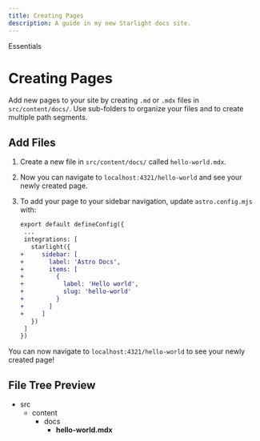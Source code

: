 ```yaml
---
title: Creating Pages
description: A guide in my new Starlight docs site.
---
```



<GroupName>Essentials</GroupName>

# Creating Pages

Add new pages to your site by creating `.md` or `.mdx` files in `src/content/docs/`. Use sub-folders to organize your files and to create multiple path segments.

## Add Files

<Steps>

1. Create a new file in `src/content/docs/` called `hello-world.mdx`.


2. Now you can navigate to `localhost:4321/hello-world` and see your newly created page.

3. To add your page to your sidebar navigation, update `astro.config.mjs` with:

   ```diff lang="js"
   export default defineConfig({
    ...
    integrations: [
      starlight({
   +     sidebar: [
   +       label: 'Astro Docs',
   +       items: [
   +         {
   +           label: 'Hello world',
   +           slug: 'hello-world'
   +         }
   +       ]
   +     ]
      })
    ]
   })  
   ```

</Steps>

You can now navigate to `localhost:4321/hello-world` to see your newly created page!

## File Tree Preview

<FileTree>

- src
  - content
    - docs
      - **hello-world.mdx**

</FileTree>